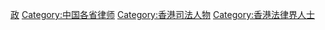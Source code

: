 [[Category:各職業香港人|政]]
[[Category:中国各省律师|Category:中国各省律师]]
[[Category:香港司法人物|Category:香港司法人物]]
[[Category:香港法律界人士|Category:香港法律界人士]]